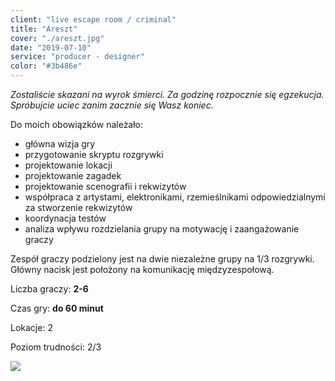 ```yaml
---
client: "live escape room / criminal"
title: "Areszt"
cover: "./areszt.jpg"
date: "2019-07-10"
service: "producer - designer"
color: "#3b486e"
---
```




*Zostaliście skazani na wyrok śmierci. Za godzinę rozpocznie się egzekucja. Spróbujcie uciec zanim zacznie się Wasz koniec.*

Do moich obowiązków należało:
- główna wizja gry
- przygotowanie skryptu rozgrywki
- projektowanie lokacji
- projektowanie zagadek
- projektowanie scenografii i rekwizytów
- współpraca z artystami, elektronikami, rzemieślnikami odpowiedzialnymi za stworzenie rekwizytów
- koordynacja testów
- analiza wpływu rozdzielania grupy na motywację i zaangażowanie graczy


Zespół graczy podzielony jest na dwie niezależne grupy na 1/3 rozgrywki. Główny nacisk jest położony na komunikację międzyzespołową. 

Liczba graczy: **2-6**

Czas gry: **do 60 minut**

Lokacje: 2

Poziom trudności: 2/3 

![](./areszt.jpg)
